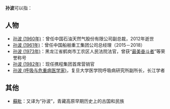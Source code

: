 '''孙波'''可以指：

== 人物 ==
* [[孙波_(1960年)|孙波 (1960年)]]：曾任中国石油天然气股份有限公司副总裁，2012年逝世
* [[孙波_(1961年)|孙波 (1961年)]]：曾任中国船舶重工集团公司总经理（2015－2018）
* [[孙波_(1973年)|孙波 (1973年)]]：黑龙江省鹤岗市工农区人民法院法官，曾获“[[最美奋斗者|最美奋斗者]]”等荣誉称号
* [[孙波_(1982年)|孙波 (1982年)]]：现任携程集团首席营销官
* [[孙波_(呼吸与危重病医学家)|孙波 (呼吸与危重病医学家)]]，复旦大学医学院呼吸病研究所副所长，长江学者
== 其他 ==
* [[蘇毗|蘇毗]]：又译为“孙波”，青藏高原早期历史上的古国和民族

{{Disambiguation|cat=二字消歧义}}